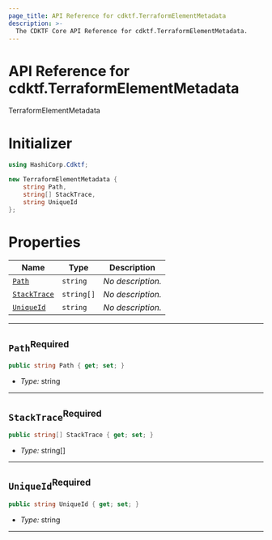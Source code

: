 ```yaml
---
page_title: API Reference for cdktf.TerraformElementMetadata
description: >-
  The CDKTF Core API Reference for cdktf.TerraformElementMetadata.
---
```


<!-- This file is generated through yarn generate-docs -->

# API Reference for cdktf.TerraformElementMetadata

   TerraformElementMetadata <a name="TerraformElementMetadata" id="cdktf.TerraformElementMetadata"></a>
  
  # Initializer <a name="Initializer" id="cdktf.TerraformElementMetadata.Initializer"></a>
  
  ```csharp
  using HashiCorp.Cdktf;
  
  new TerraformElementMetadata {
      string Path,
      string[] StackTrace,
      string UniqueId
  };
  ```
  
  # Properties <a name="Properties" id="Properties"></a>
  
  | **Name** | **Type** | **Description** |
  | --- | --- | --- |
  | <code><a href="#cdktf.TerraformElementMetadata.property.path">Path</a></code> | <code>string</code> | *No description.* |
  | <code><a href="#cdktf.TerraformElementMetadata.property.stackTrace">StackTrace</a></code> | <code>string[]</code> | *No description.* |
  | <code><a href="#cdktf.TerraformElementMetadata.property.uniqueId">UniqueId</a></code> | <code>string</code> | *No description.* |
  
  ---
  
  ## `Path`<sup>Required</sup> <a name="Path" id="cdktf.TerraformElementMetadata.property.path"></a>
  
  ```csharp
  public string Path { get; set; }
  ```
  
  - *Type:* string
  
  ---
  
  ## `StackTrace`<sup>Required</sup> <a name="StackTrace" id="cdktf.TerraformElementMetadata.property.stackTrace"></a>
  
  ```csharp
  public string[] StackTrace { get; set; }
  ```
  
  - *Type:* string[]
  
  ---
  
  ## `UniqueId`<sup>Required</sup> <a name="UniqueId" id="cdktf.TerraformElementMetadata.property.uniqueId"></a>
  
  ```csharp
  public string UniqueId { get; set; }
  ```
  
  - *Type:* string
  
  ---
  
